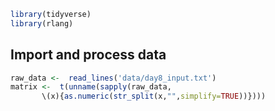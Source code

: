 ```r
library(tidyverse)
library(rlang)
```
 

## Import and process data
 

```r
raw_data <-  read_lines('data/day8_input.txt')
matrix <-  t(unname(sapply(raw_data,
       \(x){as.numeric(str_split(x,"",simplify=TRUE))})))
```
 